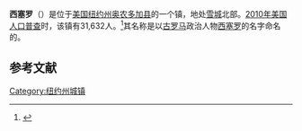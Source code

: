 {{Infobox settlement
|official_name            = 西塞罗
|settlement_type          = 镇
|nickname                 = 
|motto                    =

<!-- Images -->
|image_skyline            = 
|imagesize                = 
|image_caption            = 
|image_flag               = 
|image_seal               =

<!-- Maps -->
|image_map                = Onondaga County New York incorporated and unincorporated areas Cicero highlighted.svg
|mapsize                  = 260px
|map_caption              =

<!-- Location -->
|coordinates_region       = US-NY
|subdivision_type         = [[国家|国家]]
|subdivision_name         = [[美国|美国]]
|subdivision_type1        = [[美国行政区划|州]]
|subdivision_name1        = [[纽约州|纽约州]]
|subdivision_type2        = [[纽约州行政区划|县]]
|subdivision_name2        = [[奥农多加县|奥农多加县]]
|established_title        = 
|established_date         =

<!-- Area -->
|unit_pref  =  Imperial
|area_footnotes           = 
|area_magnitude           = 
|area_total_km2           = 125.6
|area_land_km2            = 125.5
|area_water_km2           = 0.1
|area_total_sq_mi         = 48.5
|area_land_sq_mi          = 48.5
|area_water_sq_mi         = 0.0

<!-- Population -->
|population_as_of         = [[2010年美国人口普查|2010]]
|population_footnotes     = 
|population_total         = 31,632
|population_density_km2   = 
|population_density_sq_mi =

<!-- General information -->
|timezone                 = [[美国东部时间|美国东部时间]]
|utc_offset               = -5
|timezone_DST             = EDT
|utc_offset_DST           = -4
|elevation_footnotes      = 
|elevation_m              = 126
|elevation_ft             = 413
|coordinates_display      = inline,title
|coordinates_type         = region:US_type:city
|latd = 43 |latm = 8 |lats = 5 |latNS = N
|longd = 76 |longm = 7 |longs = 49 |longEW = W

<!-- Area/postal codes & others -->
|postal_code_type         = [[美国邮政编码|邮政编码]]
|postal_code              = 13039
|area_code                = [[美国电话区号315|315]]
|website                  = 
|footnotes                = 
}}
'''西塞罗'''（{{lang-en|Cicero}}）是位于[[美国|美国]][[纽约州|纽约州]][[奥农多加县|奥农多加县]]的一个镇，地处[[雪城|雪城]]北部。[[2010年美国人口普查|2010年美国人口普查]]时，该镇有31,632人。<ref name>{{cite web|url=http://factfinder2.census.gov|publisher=[[United_States_Census_Bureau|United States Census Bureau]]|title=American FactFinder|accessdate=2020-09-18|archive-date=2013-09-11|archive-url=https://web.archive.org/web/20130911234518/http://factfinder2.census.gov/|dead-url=no}}</ref>其名称是以[[古罗马|古罗马]]政治人物[[西塞罗|西塞罗]]的名字命名的。

== 参考文献 ==
{{reflist}}

{{NY-stub}}
[[Category:纽约州城镇|Category:纽约州城镇]]